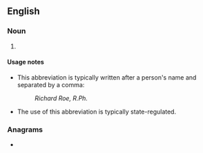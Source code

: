 {{also|RPH}}
==English==

===Noun===
{{head|en|noun}}

# {{lb|en|US}} {{abbreviation of|en|[[registered]] [[pharmacist]]}}

====Usage notes====
* This abbreviation is typically written after a person's name and separated by a comma:
*: ''Richard Roe, R.Ph.''
* The use of this abbreviation is typically state-regulated.

===Anagrams===
* {{anagrams|en|a=hpr|HPR|HRP|hPR|phr}}